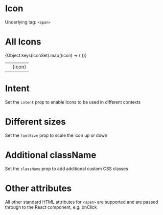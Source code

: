 
<Meta title="V3/Icon" component={Icon} />

# Icon

Underlying tag: `<span>`

<Canvas>
  <Story name="Default Usage">
    <Icon icon="add" />
  </Story>
</Canvas>

<ArgsTable story="Default Usage" />

# All Icons

<table>
  {Object.keys(iconSet).map((icon) => (
    <tr>
      <td>
        <Icon icon={icon} />
      </td>
      <td>{icon}</td>
    </tr>
  ))}
</table>

# Intent

Set the `intent` prop to enable Icons to be used in different contexts

<Canvas>
  <Story name="Intent: Primary">
    <Icon intent="primary" icon="add" />
  </Story>
  <Story name="Intent: Secondary">
    <Icon intent="secondary" icon="add" />
  </Story>
  <Story name="Intent: Critical">
    <Icon intent="critical" icon="add" />
  </Story>
  <Story name="Intent: Success">
    <Icon intent="success" icon="add" />
  </Story>
  <Story name="Intent: Danger">
    <Icon intent="danger" icon="add" />
  </Story>
</Canvas>

# Different sizes

Set the `fontSize` prop to scale the icon up or down

<Canvas>
  <Story name="Size: Increased">
    <Icon fontSize="3rem" icon="add" />
  </Story>
  <Story name="Size: Decreased">
    <Icon fontSize="0.7rem" icon="add" />
  </Story>
</Canvas>

# Additional className

Set the `className` prop to add additional custom CSS classes

<Canvas>
  <Story name="Additional className">
    <Icon className="my-custom-className" icon="add" />
  </Story>
</Canvas>

# Other attributes

All other standard HTML attributes for `<span>` are supported and are passed through to the React component, e.g. onClick
